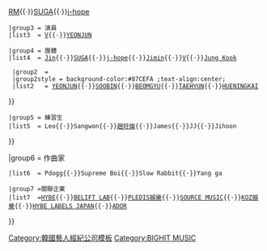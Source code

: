 {{Navbox
|name       = BIGHIT MUSIC
|title      = [[BIGHIT MUSIC|<span style="color: #F47223;">BIGHIT MUSIC</span>]]
|titlestyle = background-color:#28318C;color:#F47223;
|groupstyle = background-color:#28318C;color:#F47223;text-align:center;
|belowstyle = background-color:#28318C
|listclass= hlist
|state ={{{state<includeonly>|autocollapse</includeonly>}}}
|tracking = <includeonly>no</includeonly>

 |group1 = 創辦人
 |list1  = [[房時爀]]（代表理事）

 |group2 = 個人歌手
 |list2  = [[李賢 (韓國歌手)|李賢]]{{·}}[[金南俊|RM]]{{·}}[[閔玧其|SUGA]]{{·}}[[鄭號錫|j-hope]]

 |group3 = 演員
 |list3  = [[金泰亨 (1995年)|V]]{{·}}[[崔然竣|YEONJUN]]

 |group4 = 團體
 |list4  = {{Navbox subgroup
  |group1style = background-color: silver ;text-align:center;
  |group1  = [[防彈少年團|{{Color|black|防彈少年團}}]]
  |list1   = [[金南俊|RM]]{{·}}[[金碩珍|Jin]]{{·}}[[閔玧其|SUGA]]{{·}}[[鄭號錫|j-hope]]{{·}}[[朴智旻|Jimin]]{{·}}[[金泰亨 (1995年)|V]]{{·}}[[田柾國|Jung Kook]]

  |group2  = [[TXT (組合)|{{Color|black|TOMORROW X TOGETHER}}]]
  |group2style = background-color:#87CEFA ;text-align:center;
  |list2   = [[崔然竣|YEONJUN]]{{·}}[[崔秀彬|SOOBIN]]{{·}}[[崔杋圭|BEOMGYU]]{{·}}[[姜太顯|TAEHYUN]]{{·}}[[休寧凱|HUENINGKAI]]
}}

 |group5 = 練習生
 |list5  = {{Navbox subgroup
  |group1style = background-color: white ;text-align:center;
  |group3  = Trainee A
  |list3  = [[容辛·翁帕尼農|Yorch]]{{·}}Leo{{·}}Sangwon{{·}}[[趙旴燦]]{{·}}James{{·}}JJ{{·}}Jihoon
}}

|group6 = 作曲家
 |list6  = Pdogg{{·}}Supreme Boi{{·}}Slow Rabbit{{·}}Yang ga

 |group7 =關聯企業
 |list7  =[[HYBE]]{{·}}[[BELIFT LAB]]{{·}}[[PLEDIS娛樂]]{{·}}[[SOURCE MUSIC]]{{·}}[[KOZ娛樂]]{{·}}[[HYBE LABELS JAPAN]]{{·}}[[ADOR]]

}}<noinclude>
{{collapsible option}}
[[Category:韓國藝人經紀公司模板]]
[[Category:BIGHIT MUSIC]]
</noinclude>